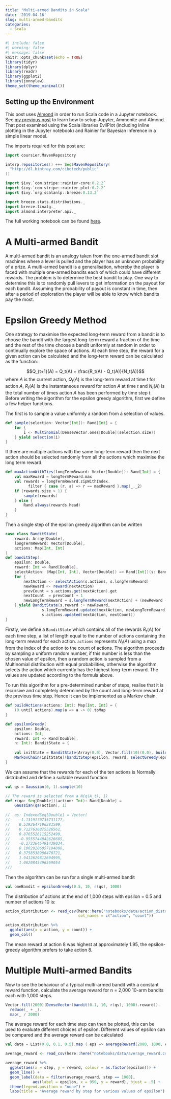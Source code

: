 ```yaml
---
title: "Multi-armed Bandits in Scala"
date: '2019-04-16'
slug: multi-armed-bandits
categories: 
  - Scala
---
```


```r
#| include: false
#| warning: false
#| message: false
knitr::opts_chunk$set(echo = TRUE)
library(tidyr)
library(dplyr)
library(readr)
library(ggplot2)
library(jonnylaw)
theme_set(theme_minimal())
```

## Setting up the Environment

This post uses [Almond](https://almond.sh/) in order to run Scala code in a Jupyter notebook. See [my previous post](/2019/04/15/scala-and-jupyter-notebook-with-almond/) to learn how to setup Jupyter, Ammonite and Almond. That post examined using the Scala libraries EvilPlot (including inline plotting in the Jupyter notebook) and Rainier for Bayesian inference in a simple linear model.

The imports required for this post are:

```scala
import coursier.MavenRepository

interp.repositories() ++= Seq(MavenRepository(
  "http://dl.bintray.com/cibotech/public"
))

import $ivy.`com.stripe::rainier-core:0.2.2`
import $ivy.`com.stripe::rainier-plot:0.2.2`
import $ivy.`org.scalanlp::breeze:0.13.2`

import breeze.stats.distributions._
import breeze.linalg._
import almond.interpreter.api._
```

The full working notebook can be found [here](https://github.com/jonnylaw/blog/tree/master/notebooks/multi_armed_bandit.ipynb).

# A Multi-armed Bandit

A multi-armed bandit is an analogy taken from the one-armed bandit slot machines where a lever is pulled and the player has an unknown probability of a prize. A multi-armed bandit is a generalisation, whereby the player is faced with multiple one-armed bandits each of which could have different rewards. The problem is to determine the best bandit to play. One way to determine this is to randomly pull levers to get information on the payout for each bandit. Assuming the probability of payout is constant in time, then after a period of exploration the player will be able to know which bandits pay the most.

# Epsilon Greedy Method

One strategy to maximise the expected long-term reward from a bandit is to choose the bandit with the largest long-term reward a fraction of the time and the rest of the time choose a bandit uniformly at random in order to continually explore the space of actions. At each time step, the reward for a given action can be calculated and the long-term reward can be calculated as the function:

$$Q_{t+1}(A) = Q_t(A) + \frac{R_t(A) - Q_t(A)}{N_t(A)}$$
where $A$ is the current action, $Q_t(A)$ is the long-term reward at time $t$ for action $A$, $R_t(A)$ is the instantaneous reward for action $A$ at time $t$ and $N_t(A)$ is the total number of times action $A$ has been performed by time step $t$. Before writing the algorithm for the epsilon greedy algorithm, first we define a few helper functions.

The first is to sample a value uniformly a random from a selection of values.

```scala
def sample(selection: Vector[Int]): Rand[Int] = {
    for {
        i <- Multinomial(DenseVector.ones[Double](selection.size))
    } yield selection(i)
}
```

If there are multiple actions with the same long-term reward then the next action should be selected randomly from all the actions which maximise the long term reward.

```scala
def maxActionWithTies(longTermReward: Vector[Double]): Rand[Int] = {
    val maxReward = longTermReward.max
    val rewards = longTermReward.zipWithIndex.
          filter { case (r, a) => r == maxReward }.map(_._2)
    if (rewards.size > 1) {
        sample(rewards)        
    } else {
        Rand.always(rewards.head)
    }
}
```

Then a single step of the epsilon greedy algorithm can be written

```scala
case class BanditState(
    reward: Array[Double],
    longTermReward: Vector[Double],
    actions: Map[Int, Int]
)
def banditStep(
    epsilon: Double,
    reward: Int => Rand[Double],
    selectAction: (Map[Int, Int], Vector[Double]) => Rand[Int])(s: BanditState): Rand[BanditState] = {
    for {
        nextAction <- selectAction(s.actions, s.longTermReward)
        newReward <- reward(nextAction)
        prevCount = s.actions.get(nextAction).get
        nextCount  = prevCount + 1
        newLongTermReward = s.longTermReward(nextAction) + (newReward - s.longTermReward(nextAction)) / nextCount
    } yield BanditState(s.reward :+ newReward, 
                s.longTermReward.updated(nextAction, newLongTermReward),
                s.actions.updated(nextAction, nextCount))
}
```

Firstly, we define a `BanditState` which contains all of the rewards $R_t(A)$ for each time step, a list of length equal to the number of actions containing the long-term reward for each action. `actions` represents $N_t(A)$ using a map from the index of the action to the count of actions. The algorithm proceeds by sampling a uniform random number, if this number is less than the chosen value of epsilon, then a random action is sampled from a Multinomial distribution with equal probabilities, otherwise the algorithm selects the action which currently has the highest long-term reward. The values are updated according to the formula above.

To run this algorithm for a pre-determined number of steps, realise that it is recursive and completely determined by the count and long-term reward at the previous time step. Hence it can be implemented as a Markov chain.

```scala
def buildActions(actions: Int): Map[Int, Int] = {
    (0 until actions).map(a => a -> 0).toMap
}

def epsilonGreedy(
    epsilon: Double, 
    actions: Int, 
    reward: Int => Rand[Double],
    n: Int): BanditState = {
    
    val initState = BanditState(Array(0.0), Vector.fill(10)(0.0), buildActions(actions))
    MarkovChain(initState)(banditStep(epsilon, reward, selectGreedy(epsilon))).steps.drop(n-1).next
}
```

We can assume that the rewards for each of the ten actions is Normally distributed and define a suitable reward function

```scala
val qs = Gaussian(0, 1).sample(10)

// The reward is selected from a N(q(A_t), 1)
def r(qa: Seq[Double])(action: Int): Rand[Double] = 
    Gaussian(qa(action), 1)
    
//  qs: IndexedSeq[Double] = Vector(
//    -1.1319170735731177,
//    0.5392647196381599,
//    0.7127636875526561,
//    0.8765526115252499,
//    -0.9555744042626685,
//    -0.2723645491439034,
//    0.10029206857194808,
//    0.3758538986470721,
//    1.9412629812694995,
//    1.0620845496569054
//)
```

Then the algorithm can be run for a single multi-armed bandit

```scala
val oneBandit = epsilonGreedy(0.5, 10, r(qs), 1000)
```

The distribution of actions at the end of 1,000 steps with epsilon = 0.5 and number of actions 10 is:

```r
action_distribution <- read_csv(here::here("notebooks/data/action_distribution.csv"), 
                                col_names = c("action", "count"))

action_distribution %>% 
  ggplot(aes(x = action, y = count)) +
  geom_col()
```

The mean reward at action 8 was highest at approximately 1.95, the epsilon-greedy algorithm prefers to take action 8.

# Multiple Multi-armed Bandits

Now to see the behaviour of a typical multi-armed bandit with a constant reward function, calculate the average reward for n = 2,000 10-arm bandits each with 1,000 steps.

```scala
Vector.fill(2000)(DenseVector(bandit(0.1, 10, r(qs), 1000).reward)).
  reduce(_ + _).
  map(_ / 2000)
```

The average reward for each time step can then be plotted, this can be used to evaluate different choices of epsilon. Different values of epsilon can be compared and the average reward can be calculated

```scala
val data = List(0.0, 0.1, 0.5).map ( eps => averageReward(2000, 1000, eps))
```

```r
average_reward <- read_csv(here::here("notebooks/data/average_reward.csv"))

average_reward %>% 
  ggplot(aes(x = step, y = reward, colour = as.factor(epsilon))) +
  geom_line() +
  geom_label(data = filter(average_reward, step == 1000), 
            aes(label = epsilon, x = 950, y = reward), hjust = .5) +
  theme(legend.position = "none") +
  labs(title = "Average reward by step for various values of epsilon")
```

